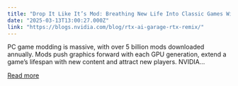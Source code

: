 ```yaml
---
title: "Drop It Like It’s Mod: Breathing New Life Into Classic Games With AI in NVIDIA RTX Remix"
date: "2025-03-13T13:00:27.000Z"
link: "https://blogs.nvidia.com/blog/rtx-ai-garage-rtx-remix/"
---
```


PC game modding is massive, with over 5 billion mods downloaded annually. Mods push graphics forward with each GPU generation, extend a game’s lifespan with new content and attract new players. NVIDIA...

[Read more](https://blogs.nvidia.com/blog/rtx-ai-garage-rtx-remix/)
